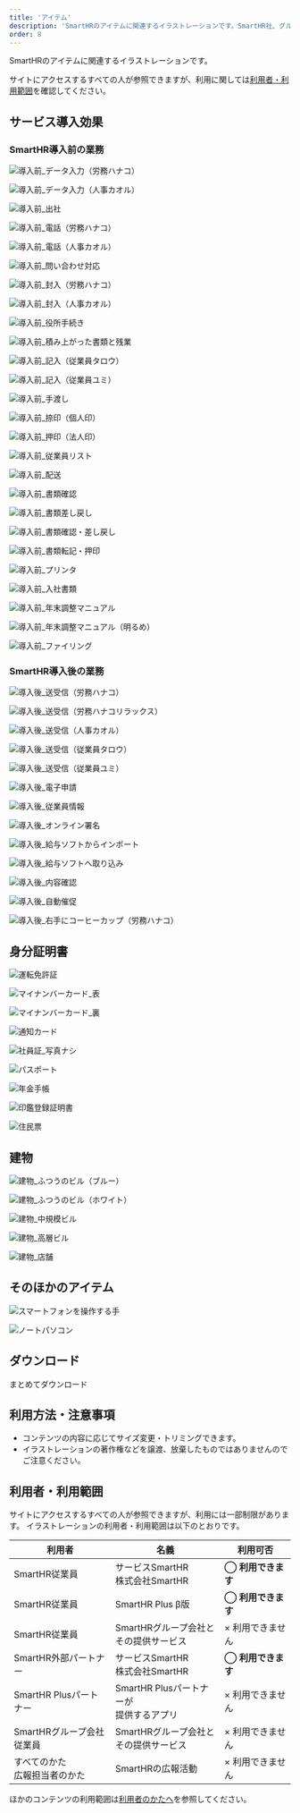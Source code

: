 ```yaml
---
title: 'アイテム'
description: 'SmartHRのアイテムに関連するイラストレーションです。SmartHR社、グループ会社、制作パートナーの方々は、イラストレーションをダウンロードできます。イラストレーションのガイドラインにしたがって利用してください。'
order: 8
---
```



SmartHRのアイテムに関連するイラストレーションです。  

サイトにアクセスするすべての人が参照できますが、利用に関しては[利用者・利用範囲](#h2-6)を確認してください。


## サービス導入効果

### SmartHR導入前の業務

<Private path="/basics/before-smarthr-description.md" />

<Grid autoRepeat="auto-fill" size="100px" gap="28px">

  <ImgWithDesc description="データ入力（労務担当者）">

  ![導入前_データ入力（労務ハナコ）](./images/item/benefit/導入前_データ入力（労務ハナコ）.png)

  </ImgWithDesc>

  <ImgWithDesc description="データ入力（人事担当者）">

  ![導入前_データ入力（人事カオル）](./images/item/benefit/導入前_データ入力（人事カオル）.png)

  </ImgWithDesc>

  <ImgWithDesc description="出社（労務担当者）">

  ![導入前_出社](./images/item/benefit/導入前_出社.png)

  </ImgWithDesc>

  <ImgWithDesc description="電話（労務担当者）">

  ![導入前_電話（労務ハナコ）](./images/item/benefit/導入前_電話（労務ハナコ）.png)

  </ImgWithDesc>

  <ImgWithDesc description="電話（人事担当者）">

  ![導入前_電話（人事カオル）](./images/item/benefit/導入前_電話（人事カオル）.png)

  </ImgWithDesc>

  <ImgWithDesc description="問い合わせ対応（労務担当者）">

  ![導入前_問い合わせ対応](./images/item/benefit/導入前_問い合わせ対応.png)

  </ImgWithDesc>

  <ImgWithDesc description="封入（労務担当者）">

  ![導入前_封入（労務ハナコ）](./images/item/benefit/導入前_封入（労務ハナコ）.png)

  </ImgWithDesc>

  <ImgWithDesc description="封入（人事担当者）">

  ![導入前_封入（人事カオル）](./images/item/benefit/導入前_封入（人事カオル）.png)

  </ImgWithDesc>

  <ImgWithDesc description="役所手続き（労務担当者）">

  ![導入前_役所手続き](./images/item/benefit/導入前_役所手続き.png)

  </ImgWithDesc>

  <ImgWithDesc description="積み上がった書類と残業">

  ![導入前_積み上がった書類と残業](./images/item/benefit/導入前_積み上がった書類と残業.png)

  </ImgWithDesc>

  <ImgWithDesc description="記入（従業員）">

  ![導入前_記入（従業員タロウ）](./images/item/benefit/導入前_記入（従業員タロウ）.png)

  </ImgWithDesc>

  <ImgWithDesc description="記入（従業員）">

  ![導入前_記入（従業員ユミ）](./images/item/benefit/導入前_記入（従業員ユミ）.png)

  </ImgWithDesc>

  <ImgWithDesc description="給与明細手渡し">

  ![導入前_手渡し](./images/item/benefit/導入前_手渡し.png)

  </ImgWithDesc>

  <ImgWithDesc description="捺印（個人印）">

  ![導入前_捺印（個人印）](./images/item/benefit/導入前_捺印（個人印）.png)

  </ImgWithDesc>

  <ImgWithDesc description="押印（法人印）">

  ![導入前_押印（法人印）](./images/item/benefit/導入前_押印（法人印）.png)

  </ImgWithDesc>

  <ImgWithDesc description="従業員リスト">

  ![導入前_従業員リスト](./images/item/benefit/導入前_従業員リスト.png)

  </ImgWithDesc>

  <ImgWithDesc description="配送">

  ![導入前_配送](./images/item/benefit/導入前_配送.png)

  </ImgWithDesc>

  <ImgWithDesc description="書類確認">

  ![導入前_書類確認](./images/item/benefit/導入前_書類確認.png)

  </ImgWithDesc>

  <ImgWithDesc description="書類差し戻し">

  ![導入前_書類差し戻し](./images/item/benefit/導入前_書類差し戻し.png)

  </ImgWithDesc>

  <ImgWithDesc description="書類確認・差し戻し">

  ![導入前_書類確認・差し戻し](./images/item/benefit/導入前_書類確認・差し戻し.png)

  </ImgWithDesc>

  <ImgWithDesc description="書類転記・押印">

  ![導入前_書類転記・押印](./images/item/benefit/導入前_書類転記・押印.png)

  </ImgWithDesc>

  <ImgWithDesc description="プリンタ">

  ![導入前_プリンタ](./images/item/benefit/導入前_プリンタ.png)

  </ImgWithDesc>

  <ImgWithDesc description="入社書類">

  ![導入前_入社書類](./images/item/benefit/導入前_入社書類.png)

  </ImgWithDesc>

  <ImgWithDesc description="年末調整マニュアル">

  ![導入前_年末調整マニュアル](./images/item/benefit/導入前_年末調整マニュアル.png)

  </ImgWithDesc>

  <ImgWithDesc description="年末調整マニュアル（明るめ）">

  ![導入前_年末調整マニュアル（明るめ）](./images/item/benefit/導入前_年末調整マニュアル（明るめ）.png)

  </ImgWithDesc>

  <ImgWithDesc description="ファイリング">

  ![導入前_ファイリング](./images/item/benefit/導入前_ファイリング.png)

  </ImgWithDesc>

</Grid>


### SmartHR導入後の業務

<Private path="/basics/after-smarthr-description.md" />

<Grid autoRepeat="auto-fill" size="130px">

  <ImgWithDesc description="送受信：労務担当者（入社情報の提出を依頼）">

  ![導入後_送受信（労務ハナコ）](./images/item/benefit/導入後_送受信（労務ハナコ）.png)

  </ImgWithDesc>

  <ImgWithDesc description="送受信：労務担当者（入社情報の提出を依頼）">

  ![導入後_送受信（労務ハナコリラックス）](./images/item/benefit/導入後_送受信（労務ハナコリラックス）.png)

  </ImgWithDesc>

  <ImgWithDesc description="送受信：人事担当者（入社情報の提出を依頼）">

  ![導入後_送受信（人事カオル）](./images/item/benefit/導入後_送受信（人事カオル）.png)

  </ImgWithDesc>

  <ImgWithDesc description="送受信：従業員（入社手続き情報入力・年末調整アンケート回答・雇用契約更新の受信）">

  ![導入後_送受信（従業員タロウ）](./images/item/benefit/導入後_送受信（従業員タロウ）.png)

  </ImgWithDesc>

  <ImgWithDesc description="送受信：従業員（入社手続き情報入力・年末調整アンケート回答・雇用契約更新の受信）">

  ![導入後_送受信（従業員ユミ）](./images/item/benefit/導入後_送受信（従業員ユミ）.png)

  </ImgWithDesc>

  <ImgWithDesc description="電子申請（手続き書類の自動作成・電子申請）">

  ![導入後_電子申請](./images/item/benefit/導入後_電子申請.png)

  </ImgWithDesc>

  <ImgWithDesc description="従業員情報">

  ![導入後_従業員情報](./images/item/benefit/導入後_従業員情報.png)

  </ImgWithDesc>

  <ImgWithDesc description="オンライン署名">

  ![導入後_オンライン署名](./images/item/benefit/導入後_オンライン署名.png)

  </ImgWithDesc>

  <ImgWithDesc description="給与ソフトからインポート">

  ![導入後_給与ソフトからインポート](./images/item/benefit/導入後_給与ソフトからインポート.png)

  </ImgWithDesc>

  <ImgWithDesc description="給与ソフトへ取り込み">

  ![導入後_給与ソフトへ取り込み](./images/item/benefit/導入後_給与ソフトへ取り込み.png)

  </ImgWithDesc>

  <ImgWithDesc description="年末調整内容確認">

  ![導入後_内容確認](./images/item/benefit/導入後_内容確認.png)

  </ImgWithDesc>

  <ImgWithDesc description="年末調整自動催促">

  ![導入後_自動催促](./images/item/benefit/導入後_自動催促.png)

  </ImgWithDesc>

  ![導入後_右手にコーヒーカップ（労務ハナコ）](./images/item/benefit/導入後_右手にコーヒーカップ（労務ハナコ）.png)

</Grid>


## 身分証明書

<Grid autoRepeat="auto-fill" size="130px">

  <ImgWithDesc description="運転免許証">

  ![運転免許証](./images/item/identification/運転免許証.png)

  </ImgWithDesc>

  <ImgWithDesc description="マイナンバーカード（表）">

  ![マイナンバーカード_表](./images/item/identification/マイナンバーカード_表.png)

  </ImgWithDesc>

  <ImgWithDesc description="マイナンバーカード（裏）">

  ![マイナンバーカード_裏](./images/item/identification/マイナンバーカード_裏.png)

  </ImgWithDesc>

  <ImgWithDesc description="通知カード">

  ![通知カード](./images/item/identification/通知カード.png)

  </ImgWithDesc>

  <ImgWithDesc description="社員証">

  ![社員証_写真ナシ](./images/item/identification/社員証_写真ナシ.png)

  </ImgWithDesc>

  <ImgWithDesc description="パスポート">

  ![パスポート](./images/item/identification/パスポート.png)

  </ImgWithDesc>

  <ImgWithDesc description="年金手帳">

  ![年金手帳](./images/item/identification/年金手帳.png)

  </ImgWithDesc>

  <ImgWithDesc description="印鑑登録証明書">

  ![印鑑登録証明書](./images/item/identification/印鑑登録証明書.png)

  </ImgWithDesc>

  <ImgWithDesc description="住民票">

  ![住民票](./images/item/identification/住民票.png)

  </ImgWithDesc>

</Grid>


## 建物

<Grid autoRepeat="auto-fill" size="130px">

  <ImgWithDesc description="ふつうのビル（ブルー）">

  ![建物_ふつうのビル（ブルー）](./images/item/building/建物_ふつうのビル（ブルー）.png)

  </ImgWithDesc>

  <ImgWithDesc description="ふつうのビル（ホワイト）">

  ![建物_ふつうのビル（ホワイト）](./images/item/building/建物_ふつうのビル（ホワイト）.png)

  </ImgWithDesc>

  <ImgWithDesc description="中規模ビル">

  ![建物_中規模ビル](./images/item/building/建物_中規模ビル.png)

  </ImgWithDesc>

  <ImgWithDesc description="高層ビル">

  ![建物_高層ビル](./images/item/building/建物_高層ビル.png)

  </ImgWithDesc>

  <ImgWithDesc description="店舗">

  ![建物_店舗](./images/item/building/建物_店舗.png)

  </ImgWithDesc>

</Grid>


## そのほかのアイテム

<Grid autoRepeat="auto-fill" size="130px">

  <ImgWithDesc description="スマートフォンを操作する手">

  ![スマートフォンを操作する手](./images/item/other/スマートフォンを操作する手.png)

  </ImgWithDesc>

  <ImgWithDesc description="ノートパソコン">

  ![ノートパソコン](./images/item/other/ノートパソコン.png)

  </ImgWithDesc>

</Grid>

## ダウンロード

<AnchorButton href="/downloads/item.zip" downloads>まとめてダウンロード</AnchorButton>


## 利用方法・注意事項
- コンテンツの内容に応じてサイズ変更・トリミングできます。
- イラストレーションの著作権などを譲渡、放棄したものではありませんのでご注意ください。


## 利用者・利用範囲

サイトにアクセスするすべての人が参照できますが、利用には一部制限があります。
イラストレーションの利用者・利用範囲は以下のとおりです。

<TableWrapper>
  <table>
    <thead>
      <tr>
        <th>利用者</th>
        <th>名義</th>
        <th>利用可否</th>
      </tr>
    </thead>
    <tbody>
      <tr>
        <td>SmartHR従業員</td>
        <td>サービスSmartHR<br/>株式会社SmartHR</td>
        <td><strong>◯ 利用できます</strong></td>
      </tr>
      <tr>
        <td>SmartHR従業員</td>
        <td>SmartHR Plus β版</td>
        <td><strong>◯ 利用できます</strong></td>
      </tr>
      <tr>
        <td>SmartHR従業員</td>
        <td>SmartHRグループ会社と<br/>その提供サービス</td>
        <td>× 利用できません</td>
      </tr>
      <tr>
        <td>SmartHR外部パートナー</td>
        <td>サービスSmartHR<br/>株式会社SmartHR</td>
        <td><strong>◯ 利用できます</strong></td>
      </tr>
      <tr>
        <td>SmartHR Plusパートナー</td>
        <td>SmartHR Plusパートナーが<br/>提供するアプリ</td>
        <td>× 利用できません</td>
      </tr>
      <tr>
        <td>SmartHRグループ会社<br/>従業員</td>
        <td>SmartHRグループ会社と<br/>その提供サービス</td>
        <td>× 利用できません</td>
      </tr>
      <tr>
        <td>すべてのかた<br/>広報担当者のかた</td>
        <td>SmartHRの広報活動</td>
        <td>× 利用できません</td>
      </tr>
    </tbody>
  </table>
</TableWrapper>

ほかのコンテンツの利用範囲は[利用者のかたへ](/introduction/user/)を参照してください。
